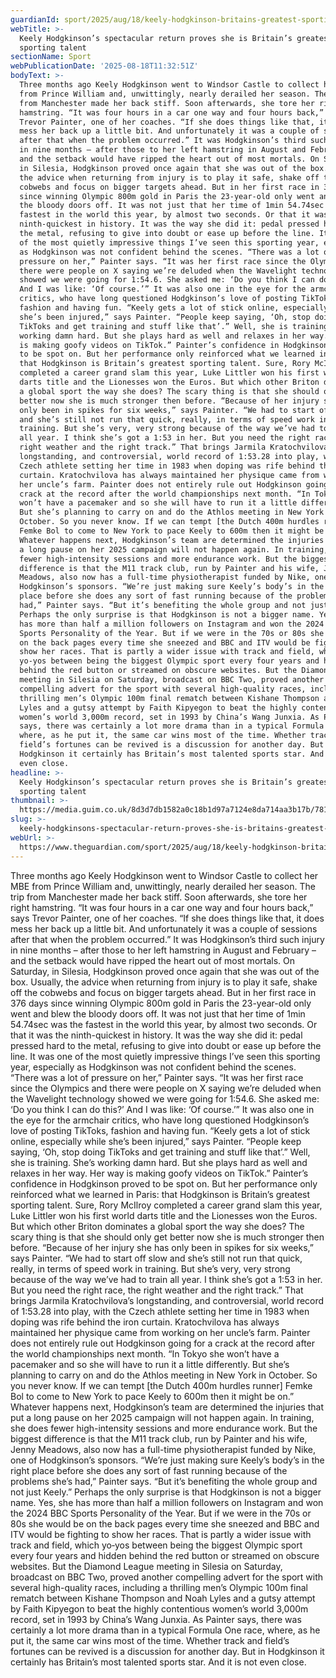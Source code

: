 ```yaml
---
guardianId: sport/2025/aug/18/keely-hodgkinson-britains-greatest-sporting-talent-athletics
webTitle: >-
  Keely Hodgkinson’s spectacular return proves she is Britain’s greatest
  sporting talent
sectionName: Sport
webPublicationDate: '2025-08-18T11:32:51Z'
bodyText: >-
  Three months ago Keely Hodgkinson went to Windsor Castle to collect her MBE
  from Prince William and, unwittingly, nearly derailed her season. The trip
  from Manchester made her back stiff. Soon afterwards, she tore her right
  hamstring. “It was four hours in a car one way and four hours back,” says
  Trevor Painter, one of her coaches. “If she does things like that, it does
  mess her back up a little bit. And unfortunately it was a couple of sessions
  after that when the problem occurred.” It was Hodgkinson’s third such injury
  in nine months – after those to her left hamstring in August and February –
  and the setback would have ripped the heart out of most mortals. On Saturday,
  in Silesia, Hodgkinson proved once again that she was out of the box. Usually,
  the advice when returning from injury is to play it safe, shake off the
  cobwebs and focus on bigger targets ahead. But in her first race in 376 days
  since winning Olympic 800m gold in Paris the 23-year-old only went and blew
  the bloody doors off. It was not just that her time of 1min 54.74sec was the
  fastest in the world this year, by almost two seconds. Or that it was the
  ninth-quickest in history. It was the way she did it: pedal pressed hard to
  the metal, refusing to give into doubt or ease up before the line. It was one
  of the most quietly impressive things I’ve seen this sporting year, especially
  as Hodgkinson was not confident behind the scenes. “There was a lot of
  pressure on her,” Painter says. “It was her first race since the Olympics and
  there were people on X saying we’re deluded when the Wavelight technology
  showed we were going for 1:54.6. She asked me: ‘Do you think I can do this?’
  And I was like: ‘Of course.’” It was also one in the eye for the armchair
  critics, who have long questioned Hodgkinson’s love of posting TikToks,
  fashion and having fun. “Keely gets a lot of stick online, especially while
  she’s been injured,” says Painter. “People keep saying, ‘Oh, stop doing
  TikToks and get training and stuff like that’.” Well, she is training. She’s
  working damn hard. But she plays hard as well and relaxes in her way. Her way
  is making goofy videos on TikTok.” Painter’s confidence in Hodgkinson proved
  to be spot on. But her performance only reinforced what we learned in Paris:
  that Hodgkinson is Britain’s greatest sporting talent. Sure, Rory McIlroy
  completed a career grand slam this year, Luke Littler won his first world
  darts title and the Lionesses won the Euros. But which other Briton dominates
  a global sport the way she does? The scary thing is that she should only get
  better now she is much stronger then before. “Because of her injury she has
  only been in spikes for six weeks,” says Painter. “We had to start off slow
  and she’s still not run that quick, really, in terms of speed work in
  training. But she’s very, very strong because of the way we’ve had to train
  all year. I think she’s got a 1:53 in her. But you need the right race, the
  right weather and the right track.” That brings Jarmila Kratochvilova’s
  longstanding, and controversial, world record of 1:53.28 into play, with the
  Czech athlete setting her time in 1983 when doping was rife behind the iron
  curtain. Kratochvilova has always maintained her physique came from working on
  her uncle’s farm. Painter does not entirely rule out Hodgkinson going for a
  crack at the record after the world championships next month. “In Tokyo she
  won’t have a pacemaker and so she will have to run it a little differently.
  But she’s planning to carry on and do the Athlos meeting in New York in
  October. So you never know. If we can tempt [the Dutch 400m hurdles runner]
  Femke Bol to come to New York to pace Keely to 600m then it might be on.”
  Whatever happens next, Hodgkinson’s team are determined the injuries that put
  a long pause on her 2025 campaign will not happen again. In training, she does
  fewer high-intensity sessions and more endurance work. But the biggest
  difference is that the M11 track club, run by Painter and his wife, Jenny
  Meadows, also now has a full-time physiotherapist funded by Nike, one of
  Hodgkinson’s sponsors. “We’re just making sure Keely’s body’s in the right
  place before she does any sort of fast running because of the problems she’s
  had,” Painter says. “But it’s benefiting the whole group and not just Keely.”
  Perhaps the only surprise is that Hodgkinson is not a bigger name. Yes, she
  has more than half a million followers on Instagram and won the 2024 BBC
  Sports Personality of the Year. But if we were in the 70s or 80s she would be
  on the back pages every time she sneezed and BBC and ITV would be fighting to
  show her races. That is partly a wider issue with track and field, which
  yo‑yos between being the biggest Olympic sport every four years and hidden
  behind the red button or streamed on obscure websites. But the Diamond League
  meeting in Silesia on Saturday, broadcast on BBC Two, proved another
  compelling advert for the sport with several high-quality races, including a
  thrilling men’s Olympic 100m final rematch between Kishane Thompson and Noah
  Lyles and a gutsy attempt by Faith Kipyegon to beat the highly contentious
  women’s world 3,000m record, set in 1993 by China’s Wang Junxia. As Painter
  says, there was certainly a lot more drama than in a typical Formula One race,
  where, as he put it, the same car wins most of the time. Whether track and
  field’s fortunes can be revived is a discussion for another day. But in
  Hodgkinson it certainly has Britain’s most talented sports star. And it is not
  even close.
headline: >-
  Keely Hodgkinson’s spectacular return proves she is Britain’s greatest
  sporting talent
thumbnail: >-
  https://media.guim.co.uk/8d3d7db1582a0c18b1d97a7124e8da714aa3b17b/781_0_3965_3172/500.jpg
slug: >-
  keely-hodgkinsons-spectacular-return-proves-she-is-britains-greatest-sporting-talent
webUrl: >-
  https://www.theguardian.com/sport/2025/aug/18/keely-hodgkinson-britains-greatest-sporting-talent-athletics
---
```

Three months ago Keely Hodgkinson went to Windsor Castle to collect her MBE from Prince William and, unwittingly, nearly derailed her season. The trip from Manchester made her back stiff. Soon afterwards, she tore her right hamstring. “It was four hours in a car one way and four hours back,” says Trevor Painter, one of her coaches. “If she does things like that, it does mess her back up a little bit. And unfortunately it was a couple of sessions after that when the problem occurred.” It was Hodgkinson’s third such injury in nine months – after those to her left hamstring in August and February – and the setback would have ripped the heart out of most mortals. On Saturday, in Silesia, Hodgkinson proved once again that she was out of the box. Usually, the advice when returning from injury is to play it safe, shake off the cobwebs and focus on bigger targets ahead. But in her first race in 376 days since winning Olympic 800m gold in Paris the 23-year-old only went and blew the bloody doors off. It was not just that her time of 1min 54.74sec was the fastest in the world this year, by almost two seconds. Or that it was the ninth-quickest in history. It was the way she did it: pedal pressed hard to the metal, refusing to give into doubt or ease up before the line. It was one of the most quietly impressive things I’ve seen this sporting year, especially as Hodgkinson was not confident behind the scenes. “There was a lot of pressure on her,” Painter says. “It was her first race since the Olympics and there were people on X saying we’re deluded when the Wavelight technology showed we were going for 1:54.6. She asked me: ‘Do you think I can do this?’ And I was like: ‘Of course.’” It was also one in the eye for the armchair critics, who have long questioned Hodgkinson’s love of posting TikToks, fashion and having fun. “Keely gets a lot of stick online, especially while she’s been injured,” says Painter. “People keep saying, ‘Oh, stop doing TikToks and get training and stuff like that’.” Well, she is training. She’s working damn hard. But she plays hard as well and relaxes in her way. Her way is making goofy videos on TikTok.” Painter’s confidence in Hodgkinson proved to be spot on. But her performance only reinforced what we learned in Paris: that Hodgkinson is Britain’s greatest sporting talent. Sure, Rory McIlroy completed a career grand slam this year, Luke Littler won his first world darts title and the Lionesses won the Euros. But which other Briton dominates a global sport the way she does? The scary thing is that she should only get better now she is much stronger then before. “Because of her injury she has only been in spikes for six weeks,” says Painter. “We had to start off slow and she’s still not run that quick, really, in terms of speed work in training. But she’s very, very strong because of the way we’ve had to train all year. I think she’s got a 1:53 in her. But you need the right race, the right weather and the right track.” That brings Jarmila Kratochvilova’s longstanding, and controversial, world record of 1:53.28 into play, with the Czech athlete setting her time in 1983 when doping was rife behind the iron curtain. Kratochvilova has always maintained her physique came from working on her uncle’s farm. Painter does not entirely rule out Hodgkinson going for a crack at the record after the world championships next month. “In Tokyo she won’t have a pacemaker and so she will have to run it a little differently. But she’s planning to carry on and do the Athlos meeting in New York in October. So you never know. If we can tempt [the Dutch 400m hurdles runner] Femke Bol to come to New York to pace Keely to 600m then it might be on.” Whatever happens next, Hodgkinson’s team are determined the injuries that put a long pause on her 2025 campaign will not happen again. In training, she does fewer high-intensity sessions and more endurance work. But the biggest difference is that the M11 track club, run by Painter and his wife, Jenny Meadows, also now has a full-time physiotherapist funded by Nike, one of Hodgkinson’s sponsors. “We’re just making sure Keely’s body’s in the right place before she does any sort of fast running because of the problems she’s had,” Painter says. “But it’s benefiting the whole group and not just Keely.” Perhaps the only surprise is that Hodgkinson is not a bigger name. Yes, she has more than half a million followers on Instagram and won the 2024 BBC Sports Personality of the Year. But if we were in the 70s or 80s she would be on the back pages every time she sneezed and BBC and ITV would be fighting to show her races. That is partly a wider issue with track and field, which yo‑yos between being the biggest Olympic sport every four years and hidden behind the red button or streamed on obscure websites. But the Diamond League meeting in Silesia on Saturday, broadcast on BBC Two, proved another compelling advert for the sport with several high-quality races, including a thrilling men’s Olympic 100m final rematch between Kishane Thompson and Noah Lyles and a gutsy attempt by Faith Kipyegon to beat the highly contentious women’s world 3,000m record, set in 1993 by China’s Wang Junxia. As Painter says, there was certainly a lot more drama than in a typical Formula One race, where, as he put it, the same car wins most of the time. Whether track and field’s fortunes can be revived is a discussion for another day. But in Hodgkinson it certainly has Britain’s most talented sports star. And it is not even close.
